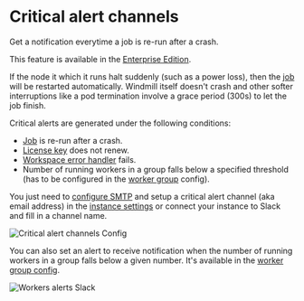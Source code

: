 
# Critical alert channels

Get a notification everytime a job is re-run after a crash.

This feature is available in the [Enterprise Edition](/pricing).

If the node it which it runs halt suddenly (such as a power loss), then the [job](../20_jobs/index.mdx) will be restarted automatically. Windmill itself doesn't crash and other softer interruptions like a pod termination involve a grace period (300s) to let the job finish.

Critical alerts are generated under the following conditions:

- [Job](../20_jobs/index.mdx) is re-run after a crash.
- [License key](../../misc/7_plans_details/index.mdx#using-the-license-key-self-host) does not renew.
- [Workspace error handler](../10_error_handling/index.mdx#workspace-error-handler) fails.
- Number of running workers in a group falls below a specified threshold (has to be configured in the [worker group](../9_worker_groups/index.mdx) config).

You just need to [configure SMTP](../../advanced/1_self_host/index.mdx#set-up-smtp-from-the-ui) and setup a critical alert channel (aka email address) in the [instance settings](../../advanced/18_instance_settings/index.mdx#smtp) or connect your instance to Slack and fill in a channel name.

![Critical alert channels Config](./critical_alert_channels_config.png "Critical alert channels Config")

You can also set an alert to receive notification when the number of running workers in a group falls below a given number. It's available in the [worker group config](../9_worker_groups/index.mdx#alerts).

![Workers alerts Slack](../9_worker_groups/critical_alert_slack.png 'Workers alerts Slack')

<div className="grid grid-cols-2 gap-6 mb-4">
	<DocCard
		title="Workers Alerts"
		description="Set an alert to receive notification when the number of running workers in a group falls below a given number."
		href="/docs/core_concepts/worker_groups#alerts"
	/>
</div>
